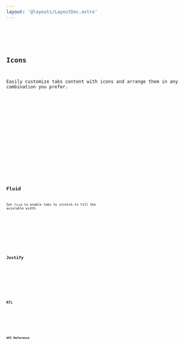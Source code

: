 ```yaml
---
layout: '@layouts/LayoutDoc.astro'
---
```




<Preview client:load>
	<Fragment slot="preview">
		<Example client:load />
	</Fragment>
	<Fragment slot="code">
		<Code code={ExampleRaw} lang="svelte" />
	</Fragment>
</Preview>

## Icons

Easily customize tabs content with icons and arrange them in any combination you prefer.

<Preview client:load>
	<Fragment slot="preview">
		<ExampleIcons client:load />
	</Fragment>
	<Fragment slot="code">
		<Code code={ExampleIconsRaw} lang="svelte" />
	</Fragment>
</Preview>

<Preview client:load>
	<Fragment slot="preview">
		<ExampleIconsLabel client:load />
	</Fragment>
	<Fragment slot="code">
		<Code code={ExampleIconsLabelRaw} lang="svelte" />
	</Fragment>
</Preview>

## Fluid

Set `fluid` to enable tabs to stretch to fill the avialable width.

<Preview client:load>
	<Fragment slot="preview">
		<ExampleFluid client:load />
	</Fragment>
	<Fragment slot="code">
		<Code code={ExampleFluidRaw} lang="svelte" />
	</Fragment>
</Preview>

## Justify

<Preview client:load>
	<Fragment slot="preview">
		<ExampleJustify client:load />
	</Fragment>
	<Fragment slot="code">
		<Code code={ExampleJustifyRaw} lang="svelte" />
	</Fragment>
</Preview>

## RTL

<Preview client:load>
	<Fragment slot="preview">
		<ExampleRTL client:load />
	</Fragment>
	<Fragment slot="code">
		<Code code={ExampleRTLRaw} lang="svelte" />
	</Fragment>
</Preview>

## API Reference

<ApiTable   />

